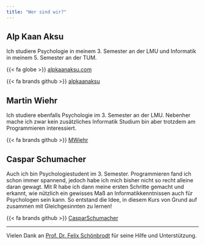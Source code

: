 ```yaml
---
title: "Wer sind wir?"
---
```


## Alp Kaan Aksu
Ich studiere Psychologie in meinem 3. Semester an der LMU und Informatik in meinem 5. Semester an der TUM.

{{< fa globe >}} [alpkaanaksu.com](https://alpkaanaksu.com)

{{< fa brands github >}} [alpkaanaksu](https://github.com/alpkaanaksu)


## Martin Wiehr
Ich studiere ebenfalls Psychologie im 3. Semester an der LMU. Nebenher mache ich zwar kein zusätzliches Informatik Studium bin aber trotzdem am Programmieren interessiert.

{{< fa brands github >}} [MWiehr](https://github.com/MWiehr)


## Caspar Schumacher
Auch ich bin Psychologiestudent im 3. Semester. Programmieren fand ich schon immer spannend, jedoch habe ich mich bisher nicht so recht alleine daran gewagt. Mit R habe ich dann meine ersten Schritte gemacht und erkannt, wie nützlich ein gewisses Maß an Informatikkenntnissen auch für Psychologen sein kann. So entstand die Idee, in diesem Kurs von Grund auf zusammen mit Gleichgesinnten zu lernen!

{{< fa brands github >}} [CasparSchumacher](https://github.com/CasparSchumacher)

---

Vielen Dank an [Prof. Dr. Felix Schönbrodt](https://www.psy.lmu.de/pm/personen/lehrstuhlmitarbeiter/schoenbrodt/index.html) für seine Hilfe und Unterstützung.
